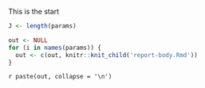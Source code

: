 This is the start

```r
J <- length(params)
```

```r
out <- NULL
for (i in names(params)) {
  out <- c(out, knitr::knit_child('report-body.Rmd'))
}
```

`r paste(out, collapse = '\n')` 
